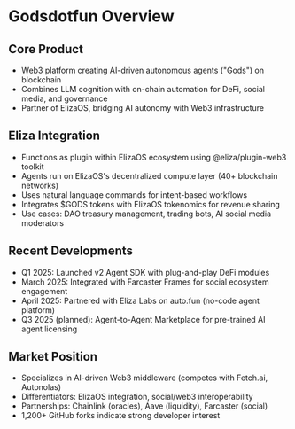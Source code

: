 # Godsdotfun Overview

## Core Product

- Web3 platform creating AI-driven autonomous agents ("Gods") on blockchain
- Combines LLM cognition with on-chain automation for DeFi, social media, and governance
- Partner of ElizaOS, bridging AI autonomy with Web3 infrastructure

## Eliza Integration

- Functions as plugin within ElizaOS ecosystem using @eliza/plugin-web3 toolkit
- Agents run on ElizaOS's decentralized compute layer (40+ blockchain networks)
- Uses natural language commands for intent-based workflows
- Integrates $GODS tokens with ElizaOS tokenomics for revenue sharing
- Use cases: DAO treasury management, trading bots, AI social media moderators

## Recent Developments

- Q1 2025: Launched v2 Agent SDK with plug-and-play DeFi modules
- March 2025: Integrated with Farcaster Frames for social ecosystem engagement
- April 2025: Partnered with Eliza Labs on auto.fun (no-code agent platform)
- Q3 2025 (planned): Agent-to-Agent Marketplace for pre-trained AI agent licensing

## Market Position

- Specializes in AI-driven Web3 middleware (competes with Fetch.ai, Autonolas)
- Differentiators: ElizaOS integration, social/web3 interoperability
- Partnerships: Chainlink (oracles), Aave (liquidity), Farcaster (social)
- 1,200+ GitHub forks indicate strong developer interest
